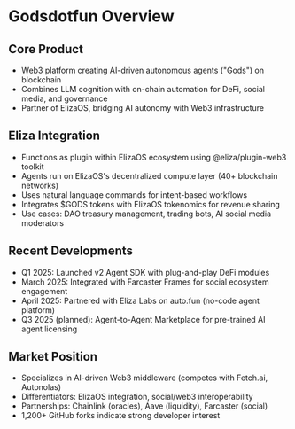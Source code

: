 # Godsdotfun Overview

## Core Product

- Web3 platform creating AI-driven autonomous agents ("Gods") on blockchain
- Combines LLM cognition with on-chain automation for DeFi, social media, and governance
- Partner of ElizaOS, bridging AI autonomy with Web3 infrastructure

## Eliza Integration

- Functions as plugin within ElizaOS ecosystem using @eliza/plugin-web3 toolkit
- Agents run on ElizaOS's decentralized compute layer (40+ blockchain networks)
- Uses natural language commands for intent-based workflows
- Integrates $GODS tokens with ElizaOS tokenomics for revenue sharing
- Use cases: DAO treasury management, trading bots, AI social media moderators

## Recent Developments

- Q1 2025: Launched v2 Agent SDK with plug-and-play DeFi modules
- March 2025: Integrated with Farcaster Frames for social ecosystem engagement
- April 2025: Partnered with Eliza Labs on auto.fun (no-code agent platform)
- Q3 2025 (planned): Agent-to-Agent Marketplace for pre-trained AI agent licensing

## Market Position

- Specializes in AI-driven Web3 middleware (competes with Fetch.ai, Autonolas)
- Differentiators: ElizaOS integration, social/web3 interoperability
- Partnerships: Chainlink (oracles), Aave (liquidity), Farcaster (social)
- 1,200+ GitHub forks indicate strong developer interest
